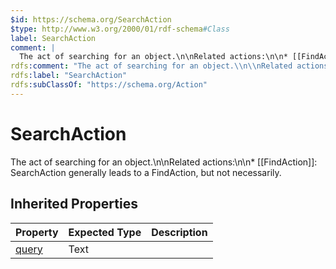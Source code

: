 ```yaml
---
$id: https://schema.org/SearchAction
$type: http://www.w3.org/2000/01/rdf-schema#Class
label: SearchAction
comment: |
  The act of searching for an object.\n\nRelated actions:\n\n* [[FindAction]]: SearchAction generally leads to a FindAction, but not necessarily.
rdfs:comment: "The act of searching for an object.\\n\\nRelated actions:\\n\\n* [[FindAction]]: SearchAction generally leads to a FindAction, but not necessarily."
rdfs:label: "SearchAction"
rdfs:subClassOf: "https://schema.org/Action"
---
```


# SearchAction

The act of searching for an object.\n\nRelated actions:\n\n* [[FindAction]]: SearchAction generally leads to a FindAction, but not necessarily.

## Inherited Properties

| Property | Expected Type | Description |
| --- | --- | --- |
| [query](https://schema.org/query) | Text |  |
